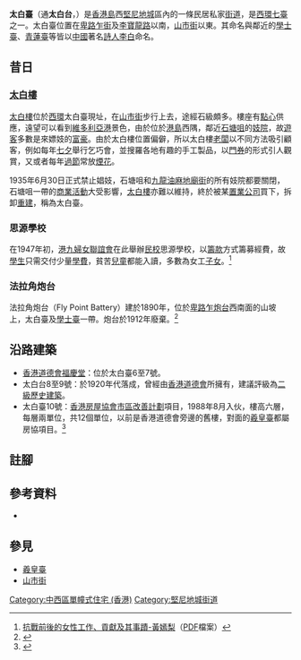 {{Infobox Hong Kong Road
| 中文街道名稱 = 太白臺
| 英文街道名稱 = Tai Pak Terrace
| 圖片 = File:Tai pak terrace 2.jpg
| 圖片說明 = 太白臺的石碑
| 路段總長度 = 0.1
| 車速限制 = 0
| 行車線數量 = 
| 所在地區 = [[香港島|香港島]][[堅尼地城|堅尼地城]]
| 起點 = [[李寶龍路|李寶龍路]]
| 終點 = [[山市街|山市街]]
| 通車日期 =
}}
'''太白臺'''（通'''太白台'''，{{lang-en|'''Tai Pak Terrace'''}}）是[[香港島|香港島]]西[[堅尼地城|堅尼地城]]區內的一條民居私家[[街道|街道]]，是[[西環七臺|西環七臺]]之一。太白臺位置在[[卑路乍街|卑路乍街]]及[[李寶龍路|李寶龍路]]以南，[[山市街|山市街]]以東。其命名與鄰近的[[學士臺|學士臺]]、[[青蓮臺|青蓮臺]]等皆以[[中國|中國]]著名[[詩人|詩人]][[李白|李白]]命名。

==昔日==
===[[太白樓|太白樓]]===
[[太白樓|太白樓]]位於[[西環|西環]]太白臺現址，在[[山市街|山市街]]步行上去，途經石級頗多。樓座有[[點心|點心]]供應，遠望可以看到[[維多利亞港|維多利亞港]]景色，由於位於[[港島|港島]]西隅，鄰近[[石塘咀|石塘咀]]的[[妓院|妓院]]，故[[遊客|遊客]]多數是來嫖妓的[[富豪|富豪]]。由於太白樓位置偏僻，所以太白樓[[老闆|老闆]]以不同方法吸引顧客，例如每年[[七夕|七夕]]舉行乞巧會，並搜羅各地有趣的手工製品，以[[門券|門券]]的形式引人觀賞，又或者每年[[節日|過節]]常放[[煙花|煙花]]。

1935年6月30日正式禁止娼妓，石塘咀和[[九龍|九龍]][[油麻地|油麻地]][[廟街_(香港)|廟街]]的所有妓院都要關閉，石塘咀一帶的[[商業活動|商業活動]]大受影響，[[太白樓|太白樓]]亦難以維持，終於被某[[房地產|置業公司]]買下，拆卸[[重建|重建]]，稱為太白臺。

===思源學校===
在1947年初，[[港九婦女聯誼會|港九婦女聯誼會]]在此舉辦[[學校|民校]]思源學校，以[[籌款|籌款]]方式籌募經費，故[[學生|學生]]只需交付少量[[學費|學費]]，貧苦[[兒童|兒童]]都能入讀，多數為女工[[子女|子女]]。<ref>[http://www.edb.gov.hk/FileManager/TC/Content_5803/module6_lecture5.ppt 抗戰前後的女性工作、貢獻及其事蹟-黃嫣梨]{{dead link|date=2017年12月 |bot=InternetArchiveBot |fix-attempted=yes }}（[[PDF|PDF]]檔案）</ref>

===法拉角炮台===
法拉角炮台（Fly Point Battery）建於1890年，位於[[卑路乍炮台|卑路乍炮台]]西南面的山坡上，太白臺及[[學士臺|學士臺]]一帶。炮台於1912年廢棄。<ref>{{Cite web |url=http://www.hk-place.com/view.php?id=246 |title=香港地方-建設及建築物－防衛設施(一)香港西 |accessdate=2009-06-27 |archive-date=2010-02-17 |archive-url=https://web.archive.org/web/20100217065351/http://www.hk-place.com/view.php?id=246 |dead-url=no }}</ref>

==沿路建築==
*[[香港道德會|香港道德會]][[福慶堂|福慶堂]]：位於太白臺6至7號。
*太白台8至9號：於1920年代落成，曾經由[[香港道德會|香港道德會]]所擁有，建議評級為[[二級歷史建築|二級歷史建築]]。
*太白臺10號：[[香港房屋協會|香港房屋協會]][[市區改善計劃|市區改善計劃]]項目，1988年8月入伙，樓高六層，每層兩單位，共12個單位，以前是香港道德會旁邊的舊樓，對面的[[羲皇臺|羲皇臺]]都屬房協項目。<ref>{{cite web |title=太白臺10號 |url=https://www.hkhs.com/tc/housing_archive/id/70/scheme/9 |website=市區改善計劃 |publisher=香港房屋協會 |accessdate=2020-05-30 |archive-date=2022-05-08 |archive-url=https://web.archive.org/web/20220508014016/https://www.hkhs.com/tc/housing_archive/id/70/scheme/9 }}</ref>

==註腳==
<references/>

==參考資料==
*{{web reference|URL=http://orientaldaily.on.cc/archive/20071010/fea/fea_c09cnt.html|work=東方日報|title=香江艷聞：富豪尋春攜妓遊太白樓|year=2009年|date=6月27日|accessdate=2009-06-27|archive-date=2016-03-05|archive-url=https://web.archive.org/web/20160305074114/http://orientaldaily.on.cc/archive/20071010/fea/fea_c09cnt.html|dead-url=no}}

==參見==
*[[羲皇臺|羲皇臺]]
*[[山市街|山市街]]

[[Category:中西區單幢式住宅_(香港)|Category:中西區單幢式住宅 (香港)]]
[[Category:堅尼地城街道|Category:堅尼地城街道]]